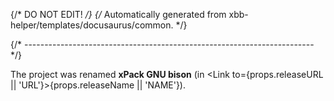 {/* DO NOT EDIT! */}
{/* Automatically generated from xbb-helper/templates/docusaurus/common. */}


{/* ------------------------------------------------------------------------ */}

The project was renamed **xPack GNU bison**
(in <Link to={props.releaseURL || 'URL'}>{props.releaseName || 'NAME'}</Link>).
